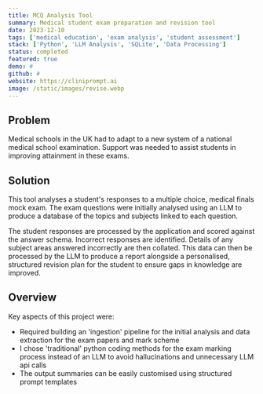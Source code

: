 ```yaml
---
title: MCQ Analysis Tool
summary: Medical student exam preparation and revision tool
date: 2023-12-10
tags: ['medical education', 'exam analysis', 'student assessment']
stack: ['Python', 'LLM Analysis', 'SQLite', 'Data Processing']
status: completed
featured: true
demo: #
github: #
website: https://cliniprompt.ai
image: /static/images/revise.webp
---
```


## Problem

Medical schools in the UK had to adapt to a new system of a national medical school examination. Support was needed to assist students in improving attainment in these exams.

## Solution

This tool analyses a student's responses to a multiple choice, medical finals mock exam. The exam questions were initially analysed using an LLM to produce a database of the topics and subjects linked to each question.

The student responses are processed by the application and scored against the answer schema. Incorrect responses are identified. Details of any subject areas answered incorrectly are then collated. This data can then be processed by the LLM to produce a report alongside a personalised, structured revision plan for the student to ensure gaps in knowledge are improved.

## Overview

Key aspects of this project were:

- Required building an 'ingestion' pipeline for the initial analysis and data extraction for the exam papers and mark scheme
- I chose 'traditional' python coding methods for the exam marking process instead of an LLM to avoid hallucinations and unnecessary LLM api calls
- The output summaries can be easily customised using structured prompt templates
